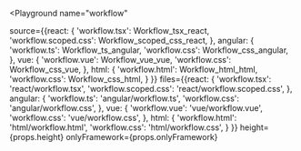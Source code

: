 

<Playground
  name="workflow"
  
  source={{react: {
             'workflow.tsx': Workflow_tsx_react,
             'workflow.scoped.css': Workflow_scoped_css_react,
           },
           angular: {
             'workflow.ts': Workflow_ts_angular,
             'workflow.css': Workflow_css_angular,
           },
           vue: {
             'workflow.vue': Workflow_vue_vue,
             'workflow.css': Workflow_css_vue,
           },
           html: {
             'workflow.html': Workflow_html_html,
             'workflow.css': Workflow_css_html,
           }
}}
  files={{react: {
            'workflow.tsx': 'react/workflow.tsx',
            'workflow.scoped.css': 'react/workflow.scoped.css',
          },
          angular: {
            'workflow.ts': 'angular/workflow.ts',
            'workflow.css': 'angular/workflow.css',
          },
          vue: {
            'workflow.vue': 'vue/workflow.vue',
            'workflow.css': 'vue/workflow.css',
          },
          html: {
            'workflow.html': 'html/workflow.html',
            'workflow.css': 'html/workflow.css',
          }
}}
  height={props.height}
  onlyFramework={props.onlyFramework}
></Playground>
